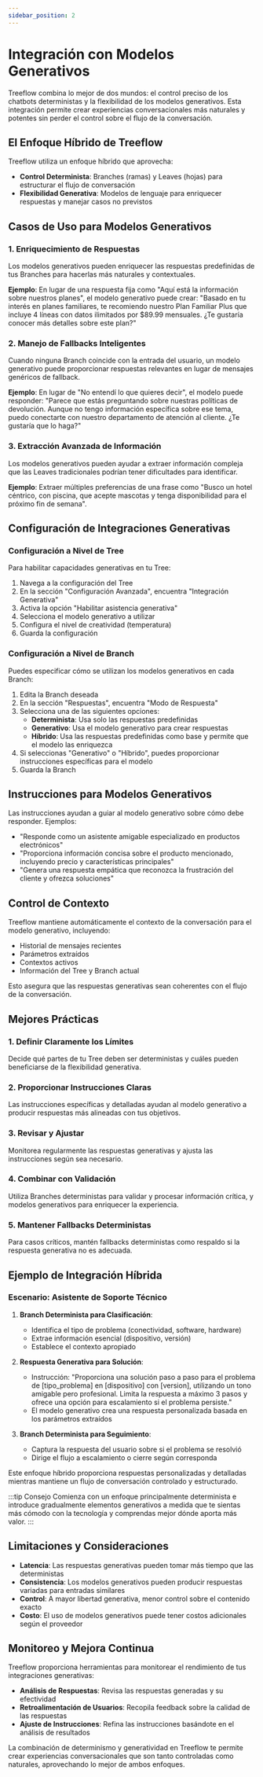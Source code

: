 ```yaml
---
sidebar_position: 2
---
```


# Integración con Modelos Generativos

Treeflow combina lo mejor de dos mundos: el control preciso de los chatbots deterministas y la flexibilidad de los modelos generativos. Esta integración permite crear experiencias conversacionales más naturales y potentes sin perder el control sobre el flujo de la conversación.

## El Enfoque Híbrido de Treeflow

Treeflow utiliza un enfoque híbrido que aprovecha:

- **Control Determinista**: Branches (ramas) y Leaves (hojas) para estructurar el flujo de conversación
- **Flexibilidad Generativa**: Modelos de lenguaje para enriquecer respuestas y manejar casos no previstos

## Casos de Uso para Modelos Generativos

### 1. Enriquecimiento de Respuestas

Los modelos generativos pueden enriquecer las respuestas predefinidas de tus Branches para hacerlas más naturales y contextuales.

**Ejemplo**: En lugar de una respuesta fija como "Aquí está la información sobre nuestros planes", el modelo generativo puede crear: "Basado en tu interés en planes familiares, te recomiendo nuestro Plan Familiar Plus que incluye 4 líneas con datos ilimitados por $89.99 mensuales. ¿Te gustaría conocer más detalles sobre este plan?"

### 2. Manejo de Fallbacks Inteligentes

Cuando ninguna Branch coincide con la entrada del usuario, un modelo generativo puede proporcionar respuestas relevantes en lugar de mensajes genéricos de fallback.

**Ejemplo**: En lugar de "No entendí lo que quieres decir", el modelo puede responder: "Parece que estás preguntando sobre nuestras políticas de devolución. Aunque no tengo información específica sobre ese tema, puedo conectarte con nuestro departamento de atención al cliente. ¿Te gustaría que lo haga?"

### 3. Extracción Avanzada de Información

Los modelos generativos pueden ayudar a extraer información compleja que las Leaves tradicionales podrían tener dificultades para identificar.

**Ejemplo**: Extraer múltiples preferencias de una frase como "Busco un hotel céntrico, con piscina, que acepte mascotas y tenga disponibilidad para el próximo fin de semana".

## Configuración de Integraciones Generativas

### Configuración a Nivel de Tree

Para habilitar capacidades generativas en tu Tree:

1. Navega a la configuración del Tree
2. En la sección "Configuración Avanzada", encuentra "Integración Generativa"
3. Activa la opción "Habilitar asistencia generativa"
4. Selecciona el modelo generativo a utilizar
5. Configura el nivel de creatividad (temperatura)
6. Guarda la configuración

### Configuración a Nivel de Branch

Puedes especificar cómo se utilizan los modelos generativos en cada Branch:

1. Edita la Branch deseada
2. En la sección "Respuestas", encuentra "Modo de Respuesta"
3. Selecciona una de las siguientes opciones:
   - **Determinista**: Usa solo las respuestas predefinidas
   - **Generativo**: Usa el modelo generativo para crear respuestas
   - **Híbrido**: Usa las respuestas predefinidas como base y permite que el modelo las enriquezca
4. Si seleccionas "Generativo" o "Híbrido", puedes proporcionar instrucciones específicas para el modelo
5. Guarda la Branch

## Instrucciones para Modelos Generativos

Las instrucciones ayudan a guiar al modelo generativo sobre cómo debe responder. Ejemplos:

- "Responde como un asistente amigable especializado en productos electrónicos"
- "Proporciona información concisa sobre el producto mencionado, incluyendo precio y características principales"
- "Genera una respuesta empática que reconozca la frustración del cliente y ofrezca soluciones"

## Control de Contexto

Treeflow mantiene automáticamente el contexto de la conversación para el modelo generativo, incluyendo:

- Historial de mensajes recientes
- Parámetros extraídos
- Contextos activos
- Información del Tree y Branch actual

Esto asegura que las respuestas generativas sean coherentes con el flujo de la conversación.

## Mejores Prácticas

### 1. Definir Claramente los Límites

Decide qué partes de tu Tree deben ser deterministas y cuáles pueden beneficiarse de la flexibilidad generativa.

### 2. Proporcionar Instrucciones Claras

Las instrucciones específicas y detalladas ayudan al modelo generativo a producir respuestas más alineadas con tus objetivos.

### 3. Revisar y Ajustar

Monitorea regularmente las respuestas generativas y ajusta las instrucciones según sea necesario.

### 4. Combinar con Validación

Utiliza Branches deterministas para validar y procesar información crítica, y modelos generativos para enriquecer la experiencia.

### 5. Mantener Fallbacks Deterministas

Para casos críticos, mantén fallbacks deterministas como respaldo si la respuesta generativa no es adecuada.

## Ejemplo de Integración Híbrida

### Escenario: Asistente de Soporte Técnico

1. **Branch Determinista para Clasificación**:
   - Identifica el tipo de problema (conectividad, software, hardware)
   - Extrae información esencial (dispositivo, versión)
   - Establece el contexto apropiado

2. **Respuesta Generativa para Solución**:
   - Instrucción: "Proporciona una solución paso a paso para el problema de [tipo_problema] en [dispositivo] con [version], utilizando un tono amigable pero profesional. Limita la respuesta a máximo 3 pasos y ofrece una opción para escalamiento si el problema persiste."
   - El modelo generativo crea una respuesta personalizada basada en los parámetros extraídos

3. **Branch Determinista para Seguimiento**:
   - Captura la respuesta del usuario sobre si el problema se resolvió
   - Dirige el flujo a escalamiento o cierre según corresponda

Este enfoque híbrido proporciona respuestas personalizadas y detalladas mientras mantiene un flujo de conversación controlado y estructurado.

:::tip Consejo
Comienza con un enfoque principalmente determinista e introduce gradualmente elementos generativos a medida que te sientas más cómodo con la tecnología y comprendas mejor dónde aporta más valor.
:::

## Limitaciones y Consideraciones

- **Latencia**: Las respuestas generativas pueden tomar más tiempo que las deterministas
- **Consistencia**: Los modelos generativos pueden producir respuestas variadas para entradas similares
- **Control**: A mayor libertad generativa, menor control sobre el contenido exacto
- **Costo**: El uso de modelos generativos puede tener costos adicionales según el proveedor

## Monitoreo y Mejora Continua

Treeflow proporciona herramientas para monitorear el rendimiento de tus integraciones generativas:

- **Análisis de Respuestas**: Revisa las respuestas generadas y su efectividad
- **Retroalimentación de Usuarios**: Recopila feedback sobre la calidad de las respuestas
- **Ajuste de Instrucciones**: Refina las instrucciones basándote en el análisis de resultados

La combinación de determinismo y generatividad en Treeflow te permite crear experiencias conversacionales que son tanto controladas como naturales, aprovechando lo mejor de ambos enfoques.
